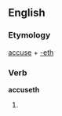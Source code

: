 ==English==

===Etymology===
[[accuse]] + [[-eth]]

===Verb===
'''accuseth'''

# {{archaic third-person singular of|accuse}}